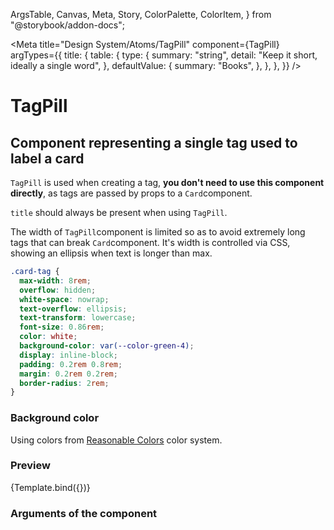   ArgsTable,
  Canvas,
  Meta,
  Story,
  ColorPalette,
  ColorItem,
} from "@storybook/addon-docs";

<Meta
  title="Design System/Atoms/TagPill"
  component={TagPill}
  argTypes={{
    title: {
      table: {
        type: {
          summary: "string",
          detail: "Keep it short, ideally a single word",
        },
        defaultValue: {
          summary: "Books",
        },
      },
    },
  }}
/>

# TagPill

## Component representing a single tag used to label a card

`TagPill` is used when creating a tag, **you don't need to use this component directly**, as tags are passed by props to a `Card`component.

`title` should always be present when using `TagPill`.

The width of `TagPill`component is limited so as to avoid extremely long tags that can break `Card`component. It's width is controlled via CSS, showing an ellipsis when text is longer than max.

```css
.card-tag {
  max-width: 8rem;
  overflow: hidden;
  white-space: nowrap;
  text-overflow: ellipsis;
  text-transform: lowercase;
  font-size: 0.86rem;
  color: white;
  background-color: var(--color-green-4);
  display: inline-block;
  padding: 0.2rem 0.8rem;
  margin: 0.2rem 0.2rem;
  border-radius: 2rem;
}
```

### Background color

Using colors from [Reasonable Colors](https://reasonable.work/colors/) color system.

<ColorPalette>
  <ColorItem
    title="Green"
    subtitle="Shade 3 from Reasonable Colors"
    colors={{ green: "#008217" }}
  />
</ColorPalette>


### Preview

<Canvas>
  <Story
    name="TagPill"
    args={{
      title: "Sports",
    }}
  >
    {Template.bind({})}
  </Story>
</Canvas>

### Arguments of the component

<ArgsTable story="TagPill" />
